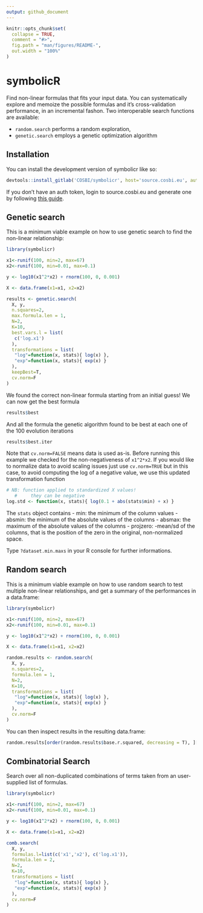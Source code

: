 ```yaml
---
output: github_document
---
```


<!-- README.md is generated from README.Rmd. Please edit that file -->

```r
knitr::opts_chunk$set(
  collapse = TRUE,
  comment = "#>",
  fig.path = "man/figures/README-",
  out.width = "100%"
)
```

# symbolicR

<!-- badges: start -->
<!-- badges: end -->

Find non-linear formulas that fits your input data. 
You can systematically explore and memoize the possible formulas and it's cross-validation performance, in an incremental fashon. 
Two interoperable search functions are available: 

- `random.search` performs a random exploration, 
- `genetic.search` employs a genetic optimization algorithm


## Installation

You can install the development version of symbolicr like so:

``` r
devtools::install_gitlab('COSBI/symbolicr', host='source.cosbi.eu', auth_token='glpat-....')
```

If you don't have an auth token, login to source.cosbi.eu and generate one 
by following [this guide](https://docs.gitlab.com/ee/user/profile/personal_access_tokens.html#create-a-personal-access-token).

## Genetic search

This is a minimum viable example on how to use genetic search to find the non-linear relationship:

```r
library(symbolicr)

x1<-runif(100, min=2, max=67)
x2<-runif(100, min=0.01, max=0.1)

y <- log10(x1^2*x2) + rnorm(100, 0, 0.001)

X <- data.frame(x1=x1, x2=x2)

results <- genetic.search(
  X, y, 
  n.squares=2, 
  max.formula.len = 1, 
  N=2,
  K=10,
  best.vars.l = list(
   c('log.x1')
  ),
  transformations = list(
   "log"=function(x, stats){ log(x) },
   "exp"=function(x, stats){ exp(x) }
  ),
  keepBest=T,
  cv.norm=F
)

```

We found the correct non-linear formula starting from an initial guess!
We can now get the best formula

```r
results$best
```
And all the formula the genetic algorithm found to be best at each one of the 100 evolution iterations

```r
results$best.iter
```
Note that `cv.norm=FALSE` means data is used as-is.
Before running this example we checked for the non-negativeness of `x1^2*x2`.
If you would like to normalize data to avoid scaling issues just use `cv.norm=TRUE` 
but in this case, to avoid computing the log of a negative value, we use this updated transformation function

```r
# NB: function applied to standardized X values!
   #     they can be negative
log.std <- function(x, stats){ log(0.1 + abs(stats$min) + x) }
```

The `stats` object contains 
- min: the minimum of the column values
- absmin: the minimum of the absolute values of the columns
- absmax: the maximum of the absolute values of the columns
- projzero: -mean/sd of the columns, that is the position of the zero in the original, non-normalized space.

Type `?dataset.min.maxs` in your R console for further informations.

## Random search

This is a minimum viable example on how to use random search to test multiple non-linear relationships, and get a summary of the performances
in a data.frame:

```r
library(symbolicr)

x1<-runif(100, min=2, max=67)
x2<-runif(100, min=0.01, max=0.1)

y <- log10(x1^2*x2) + rnorm(100, 0, 0.001)

X <- data.frame(x1=x1, x2=x2)

random.results <- random.search(
  X, y, 
  n.squares=2, 
  formula.len = 1, 
  N=2,
  K=10,
  transformations = list(
   "log"=function(x, stats){ log(x) },
   "exp"=function(x, stats){ exp(x) }
  ),
  cv.norm=F
)

```

You can then inspect results in the resulting data.frame:

```r
random.results[order(random.results$base.r.squared, decreasing = T), ][seq(5), ]
```

## Combinatorial Search

Search over all non-duplicated combinations of terms taken from an user-supplied list of formulas.


```r
library(symbolicr)

x1<-runif(100, min=2, max=67)
x2<-runif(100, min=0.01, max=0.1)

y <- log10(x1^2*x2) + rnorm(100, 0, 0.001)

X <- data.frame(x1=x1, x2=x2)

comb.search(
  X, y, 
  formulas.l=list(c('x1','x2'), c('log.x1')), 
  formula.len = 2, 
  N=2,
  K=10,
  transformations = list(
   "log"=function(x, stats){ log(x) },
   "exp"=function(x, stats){ exp(x) }
  ),
  cv.norm=F
)

```
